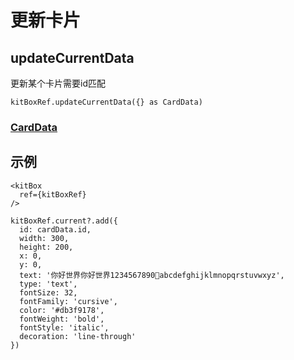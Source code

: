 # 更新卡片

## updateCurrentData

更新某个卡片需要id匹配

```tsx
kitBoxRef.updateCurrentData({} as CardData)
```

### [CardData](./type)

## 示例

```tsx
<kitBox
  ref={kitBoxRef}
/>
```

```tsx
kitBoxRef.current?.add({
  id: cardData.id,
  width: 300,
  height: 200,
  x: 0,
  y: 0,
  text: '你好世界你好世界1234567890🤔abcdefghijklmnopqrstuvwxyz',
  type: 'text',
  fontSize: 32,
  fontFamily: 'cursive',
  color: '#db3f9178',
  fontWeight: 'bold',
  fontStyle: 'italic',
  decoration: 'line-through'
})
```
